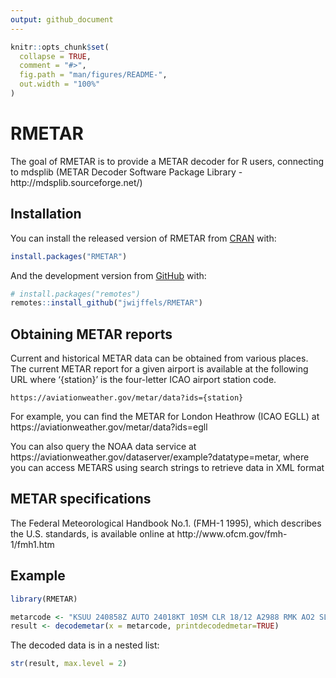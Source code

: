 ```yaml
---
output: github_document
---
```


<!-- README.md is generated from README.Rmd. Please edit that file -->

```r
knitr::opts_chunk$set(
  collapse = TRUE,
  comment = "#>",
  fig.path = "man/figures/README-",
  out.width = "100%"
)
```

# RMETAR

<!-- badges: start -->
<!-- badges: end -->

The goal of RMETAR is to provide a METAR decoder for R users, connecting to mdsplib (METAR Decoder Software Package Library - http://mdsplib.sourceforge.net/) 


## Installation

You can install the released version of RMETAR from [CRAN](https://CRAN.R-project.org) with:

``` r
install.packages("RMETAR")
```

And the development version from [GitHub](https://github.com/) with:

``` r
# install.packages("remotes")
remotes::install_github("jwijffels/RMETAR")
```


## Obtaining METAR reports

Current and historical METAR data can be obtained from various places. The current METAR report for a given airport is available at the following URL where '{station}' is the four-letter ICAO airport station code.


    https://aviationweather.gov/metar/data?ids={station}

For example, you can find the METAR for London Heathrow (ICAO EGLL) at https://aviationweather.gov/metar/data?ids=egll
    

You can also query the NOAA data service at https://aviationweather.gov/dataserver/example?datatype=metar, where you can access METARS using search strings to retrieve data in XML format


## METAR specifications

The Federal Meteorological Handbook No.1. (FMH-1 1995), which describes the U.S. standards, is available online at http://www.ofcm.gov/fmh-1/fmh1.htm

## Example


```r
library(RMETAR)
```

```r
metarcode <- "KSUU 240858Z AUTO 24018KT 10SM CLR 18/12 A2988 RMK AO2 SLPNO T01750124 58003 RVRNO"
result <- decodemetar(x = metarcode, printdecodedmetar=TRUE)
```

The decoded data is in a nested list:

```r
str(result, max.level = 2)
```


